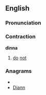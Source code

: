 ==English==

===Pronunciation===
{{rfp|lang=en}}

===Contraction===
'''dinna'''

# {{Scotland|Geordie}} [[do]] [[not]]

===Anagrams===
* {{alphagram|adinn}}
* [[Diann#English|Diann]]